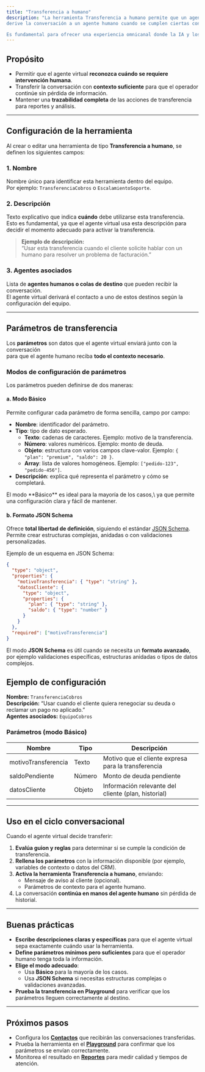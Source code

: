 ```yaml
---
title: "Transferencia a humano"
description: "La herramienta Transferencia a humano permite que un agente virtual de Inagent
derive la conversación a un agente humano cuando se cumplen ciertas condiciones.

Es fundamental para ofrecer una experiencia omnicanal donde la IA y los operadores humanos colaboran."
---
```


## Propósito

- Permitir que el agente virtual **reconozca cuándo se requiere intervención humana**.
- Transferir la conversación con **contexto suficiente** para que el operador continúe sin pérdida de información.
- Mantener una **trazabilidad completa** de las acciones de transferencia para reportes y análisis.

---

## Configuración de la herramienta

Al crear o editar una herramienta de tipo **Transferencia a humano**, se definen los siguientes campos:

### 1. Nombre

Nombre único para identificar esta herramienta dentro del equipo.\
Por ejemplo: `TransferenciaCobros` o `EscalamientoSoporte`.

### 2. Descripción

Texto explicativo que indica **cuándo** debe utilizarse esta transferencia.\
Esto es fundamental, ya que el agente virtual usa esta descripción para decidir el momento adecuado para activar la transferencia.

> **Ejemplo de descripción:**\
> “Usar esta transferencia cuando el cliente solicite hablar con un humano para resolver un problema de facturación.”

### 3. Agentes asociados

Lista de **agentes humanos o colas de destino** que pueden recibir la conversación.\
El agente virtual derivará el contacto a uno de estos destinos según la configuración del equipo.

---

## Parámetros de transferencia

Los **parámetros** son datos que el agente virtual enviará junto con la conversación\
para que el agente humano reciba **todo el contexto necesario**.

### Modos de configuración de parámetros

Los parámetros pueden definirse de dos maneras:

#### a. Modo Básico

Permite configurar cada parámetro de forma sencilla, campo por campo:

- **Nombre**: identificador del parámetro.
- **Tipo**: tipo de dato esperado.
  - **Texto**: cadenas de caracteres. Ejemplo: motivo de la transferencia.
  - **Número**: valores numéricos. Ejemplo: monto de deuda.
  - **Objeto**: estructura con varios campos clave-valor. Ejemplo: `{ "plan": "premium", "saldo": 20 }`.
  - **Array**: lista de valores homogéneos. Ejemplo: `["pedido-123", "pedido-456"]`.
- **Descripción**: explica qué representa el parámetro y cómo se completará.

<tip>
  El modo **Básico** es ideal para la mayoría de los casos,\
  ya que permite una configuración clara y fácil de mantener.
</tip>

#### b. Formato JSON Schema

Ofrece **total libertad de definición**, siguiendo el estándar [JSON Schema](https://json-schema.org/).\
Permite crear estructuras complejas, anidadas o con validaciones personalizadas.

Ejemplo de un esquema en JSON Schema:

```json
{
  "type": "object",
  "properties": {
    "motivoTransferencia": { "type": "string" },
    "datosCliente": {
      "type": "object",
      "properties": {
        "plan": { "type": "string" },
        "saldo": { "type": "number" }
      }
    }
  },
  "required": ["motivoTransferencia"]
}
```

 El modo **JSON Schema** es útil cuando se necesita un **formato avanzado**, por ejemplo validaciones específicas, estructuras anidadas o tipos de datos complejos. 

## Ejemplo de configuración

**Nombre:** `TransferenciaCobros`\
**Descripción:** “Usar cuando el cliente quiera renegociar su deuda o reclamar un pago no aplicado.”\
**Agentes asociados:** `EquipoCobros`

### Parámetros (modo Básico)

| Nombre              | Tipo   | Descripción                                         |
| ------------------- | ------ | --------------------------------------------------- |
| motivoTransferencia | Texto  | Motivo que el cliente expresa para la transferencia |
| saldoPendiente      | Número | Monto de deuda pendiente                            |
| datosCliente        | Objeto | Información relevante del cliente (plan, historial) |

---

## Uso en el ciclo conversacional

Cuando el agente virtual decide transferir:

1. **Evalúa guion y reglas** para determinar si se cumple la condición de transferencia.
2. **Rellena los parámetros** con la información disponible (por ejemplo, variables de contexto o datos del CRM).
3. **Activa la herramienta Transferencia a humano**, enviando:
   - Mensaje de aviso al cliente (opcional).
   - Parámetros de contexto para el agente humano.
4. La conversación **continúa en manos del agente humano** sin pérdida de historial.

---

## Buenas prácticas

- **Escribe descripciones claras y específicas** para que el agente virtual sepa exactamente cuándo usar la herramienta.
- **Define parámetros mínimos pero suficientes** para que el operador humano tenga toda la información.
- **Elige el modo adecuado**:
  - Usa **Básico** para la mayoría de los casos.
  - Usa **JSON Schema** si necesitas estructuras complejas o validaciones avanzadas.
- **Prueba la transferencia en Playground** para verificar que los parámetros lleguen correctamente al destino.

---

## Próximos pasos

- Configura los [**Contactos**](../contacts) que recibirán las conversaciones transferidas.
- Prueba la herramienta en el [**Playground**](../playground) para confirmar que los parámetros se envían correctamente.
- Monitorea el resultado en [**Reportes**](../reporting/overview) para medir calidad y tiempos de atención.